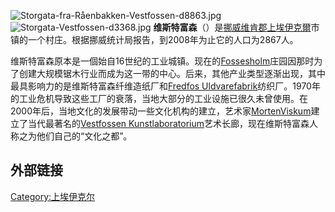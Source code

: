 [[File:Storgata-fra-Råenbakken-Vestfossen-d8863.jpg|thumb]]
[[File:Storgata-Vestfossen-d3368.jpg|thumb]]
'''维斯特富森'''（{{lang-no|Vestfossen}}）是[[挪威|挪威]][[维肯郡|维肯郡]][[上埃伊克爾|上埃伊克爾]]市镇的一个村庄。根据挪威统计局报告，到2008年为止它的人口为2867人。

维斯特富森原本是一個始自16世纪的工业城镇。现在的[[Fossesholm|Fossesholm]]庄园因那时为了创建大规模锯木行业而成为这一带的中心。后来，其他产业类型逐渐出现，其中最具影响力的是维斯特富森纤维造纸厂和[[Fredfos_Uldvarefabrik|Fredfos Uldvarefabrik]]纺织厂。1970年的工业危机导致这些工厂的衰落，当地大部分的工业设施已很久未曾使用。在2000年后，当地文化的发展带动一些文化机构的建立，艺术家[[MortenViskum|MortenViskum]]建立了当代最著名的[[Vestfossen_Kunstlaboratorium|Vestfossen Kunstlaboratorium]]艺术长廊，现在维斯特富森人称之为他们自己的“文化之都”。

== 外部链接 ==
{{commonscat|Vestfossen}}

[[Category:上埃伊克尔|Category:上埃伊克尔]]